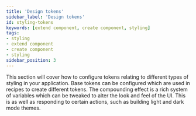 ```yaml
---
title: 'Design tokens'
sidebar_label: 'Design tokens'
id: styling-tokens
keywords: [extend component, create component, styling]
tags:
- styling
- extend component
- create component
- styling
sidebar_position: 3
---
```


This section will cover how to configure tokens relating to different types of styling in your application. Base tokens can be configured which are used in recipes to create different tokens. The compounding effect is a rich system of variables which can be tweaked to alter the look and feel of the UI. This is as well as responding to certain actions, such as building light and dark mode themes.
